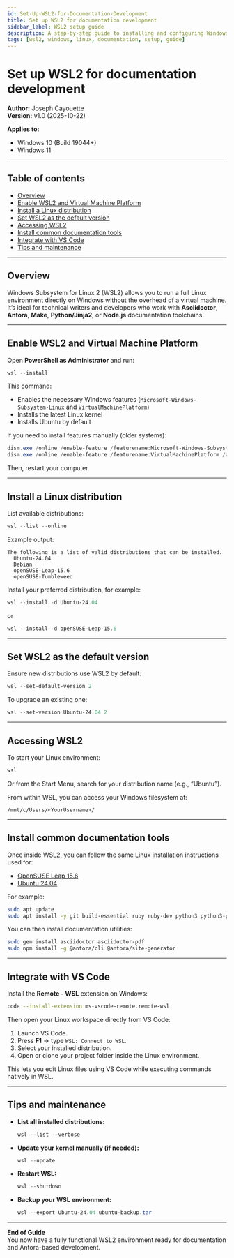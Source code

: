 ```yaml
---
id: Set-Up-WSL2-for-Documentation-Development
title: Set up WSL2 for documentation development
sidebar_label: WSL2 setup guide
description: A step-by-step guide to installing and configuring Windows Subsystem for Linux 2 (WSL2) for technical writing and documentation toolchains on Windows.
tags: [wsl2, windows, linux, documentation, setup, guide]
---
```



# Set up WSL2 for documentation development

**Author:** Joseph Cayouette  
**Version:** v1.0 (2025-10-22)

**Applies to:**  
- Windows 10 (Build 19044+)  
- Windows 11  


---

## Table of contents
- [Overview](#overview)
- [Enable WSL2 and Virtual Machine Platform](#enable-wsl2-and-virtual-machine-platform)
- [Install a Linux distribution](#install-a-linux-distribution)
- [Set WSL2 as the default version](#set-wsl2-as-the-default-version)
- [Accessing WSL2](#accessing-wsl2)
- [Install common documentation tools](#install-common-documentation-tools)
- [Integrate with VS Code](#integrate-with-vs-code)
- [Tips and maintenance](#tips-and-maintenance)

---

## Overview

Windows Subsystem for Linux 2 (WSL2) allows you to run a full Linux environment directly on Windows without the overhead of a virtual machine.  
It’s ideal for technical writers and developers who work with **Asciidoctor**, **Antora**, **Make**, **Python/Jinja2**, or **Node.js** documentation toolchains.

---

## Enable WSL2 and Virtual Machine Platform

Open **PowerShell as Administrator** and run:

```powershell
wsl --install
```

This command:
- Enables the necessary Windows features (`Microsoft-Windows-Subsystem-Linux` and `VirtualMachinePlatform`)
- Installs the latest Linux kernel
- Installs Ubuntu by default

If you need to install features manually (older systems):

```powershell
dism.exe /online /enable-feature /featurename:Microsoft-Windows-Subsystem-Linux /all /norestart
dism.exe /online /enable-feature /featurename:VirtualMachinePlatform /all /norestart
```

Then, restart your computer.

---

## Install a Linux distribution

List available distributions:
```powershell
wsl --list --online
```

Example output:
```
The following is a list of valid distributions that can be installed.
  Ubuntu-24.04
  Debian
  openSUSE-Leap-15.6
  openSUSE-Tumbleweed
```

Install your preferred distribution, for example:

```powershell
wsl --install -d Ubuntu-24.04
```
or
```powershell
wsl --install -d openSUSE-Leap-15.6
```

---

## Set WSL2 as the default version

Ensure new distributions use WSL2 by default:
```powershell
wsl --set-default-version 2
```

To upgrade an existing one:
```powershell
wsl --set-version Ubuntu-24.04 2
```

---

## Accessing WSL2

To start your Linux environment:
```powershell
wsl
```

Or from the Start Menu, search for your distribution name (e.g., “Ubuntu”).

From within WSL, you can access your Windows filesystem at:
```
/mnt/c/Users/<YourUsername>/
```

---

## Install common documentation tools

Once inside WSL2, you can follow the same Linux installation instructions used for:
- [OpenSUSE Leap 15.6](/docs/Uyuni-MLM-toolchain/Deployment-and-Installation/manual-toolchain-installation#opensuse-leap-156)
- [Ubuntu 24.04](/docs/Uyuni-MLM-toolchain/Deployment-and-Installation/manual-toolchain-installation#ubuntu-2404)

For example:
```bash
sudo apt update
sudo apt install -y git build-essential ruby ruby-dev python3 python3-pip nodejs npm
```

You can then install documentation utilities:
```bash
sudo gem install asciidoctor asciidoctor-pdf
sudo npm install -g @antora/cli @antora/site-generator
```

---

## Integrate with VS Code

Install the **Remote - WSL** extension on Windows:
```bash
code --install-extension ms-vscode-remote.remote-wsl
```

Then open your Linux workspace directly from VS Code:
1. Launch VS Code.
2. Press **F1** → type `WSL: Connect to WSL`.
3. Select your installed distribution.
4. Open or clone your project folder inside the Linux environment.

This lets you edit Linux files using VS Code while executing commands natively in WSL.

---

## Tips and maintenance

- **List all installed distributions:**
  ```powershell
  wsl --list --verbose
  ```
- **Update your kernel manually (if needed):**
  ```powershell
  wsl --update
  ```
- **Restart WSL:**
  ```powershell
  wsl --shutdown
  ```
- **Backup your WSL environment:**
  ```powershell
  wsl --export Ubuntu-24.04 ubuntu-backup.tar
  ```

---

**End of Guide**  
You now have a fully functional WSL2 environment ready for documentation and Antora-based development.
